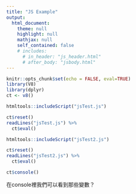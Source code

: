 ```yaml
---
title: "JS Example"
output: 
  html_document:
    theme: null
    highlight: null
    mathjax: null
    self_contained: false
    # includes:
      # in_header: "js_header.html"
      # after_body: "jsbody.html"
---
```



```r
knitr::opts_chunk$set(echo = FALSE, eval=TRUE)
library(V8)
library(dplyr)
ct <- v8()
```


```r
htmltools::includeScript("jsTest.js")
```


```r
ct$reset()
readLines("jsTest.js") %>%
  ct$eval()
```


```r
htmltools::includeScript("jsTest2.js")
```


```r
ct$reset()
readLines("jsTest2.js") %>%
  ct$eval()
```

```r
ct$console()
```
在console裡我們可以看到那些變數？